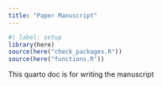 ```yaml
---
title: "Paper Manuscript"
---
```


```r
#| label: setup
library(here)
source(here("check_packages.R"))
source(here("functions.R"))
```


This quarto doc is for writing the manuscript